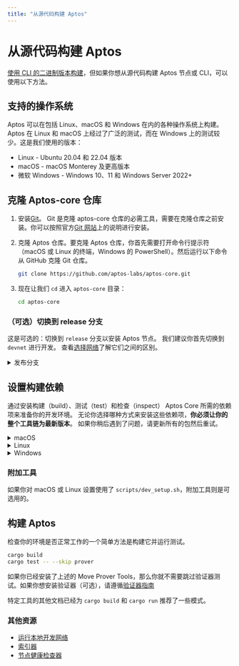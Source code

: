 ```yaml
---
title: "从源代码构建 Aptos"
---
```



# 从源代码构建 Aptos

[使用 CLI 的二进制版本构建](../../build/cli/install-cli.mdx)，但如果你想从源代码构建 Aptos 节点或 CLI，可以使用以下方法。

## 支持的操作系统

Aptos 可以在包括 Linux、macOS 和 Windows 在内的各种操作系统上构建。Aptos 在 Linux 和 macOS 上经过了广泛的测试，而在 Windows 上的测试较少。这是我们使用的版本：

- Linux - Ubuntu 20.04 和 22.04 版本
- macOS - macOS Monterey 及更高版本
- 微软 Windows - Windows 10、11 和 Windows Server 2022+

## 克隆 Aptos-core 仓库

1. 安装[Git](https://git-scm.com/book/en/v2/Getting-Started-Installing-Git)。
   Git 是克隆 aptos-core 仓库的必需工具，需要在克隆仓库之前安装。你可以按照官方[Git 网站](https://git-scm.com/book/en/v2/Getting-Started-Installing-Git)上的说明进行安装。

2. 克隆 Aptos 仓库。要克隆 Aptos 仓库，你首先需要打开命令行提示符（macOS 或 Linux 的终端，Windows 的 PowerShell）。然后运行以下命令从 GitHub 克隆 Git 仓库。

   ```bash filename="Terminal"
   git clone https://github.com/aptos-labs/aptos-core.git
   ```

3. 现在让我们 `cd` 进入 `aptos-core` 目录：
   ```bash filename="Terminal"
   cd aptos-core
   ```

### （可选）切换到 release 分支

这是可选的：切换到 `release` 分支以安装 Aptos 节点。
我们建议你首先切换到 `devnet` 进行开发。
查看[选择网络](../../build/advanced-guides/system-integrators-guide.mdx)了解它们之间的区别。

<details>
<summary>发布分支</summary>
<Tabs items={["Devnet", "Testnet", "Mainnet"]}>
  <Tabs.Tab>
    ```bash filename="Terminal"
    git checkout --track origin/devnet
    ```
  </Tabs.Tab>
  <Tabs.Tab>
    ```bash filename="Terminal"
    git checkout --track origin/testnet
    ```
  </Tabs.Tab>
  <Tabs.Tab>
    ```bash filename="Terminal"
    git checkout --track origin/mainnet
    ```
  </Tabs.Tab>
</Tabs>
</details>

## 设置构建依赖

通过安装构建（build）、测试（test）和检查（inspect） Aptos Core 所需的依赖项来准备你的开发环境。
无论你选择哪种方式来安装这些依赖项，**你必须让你的整个工具链为最新版本**。
如果你稍后遇到了问题，请更新所有的包然后重试。

<details>
<summary>macOS</summary>

**> 使用自动化脚本**

1. 确保你安装了 `brew` 包管理器：https://brew.sh/
2. 运行开发设置脚本来准备你的环境：

```bash filename="Terminal"
./scripts/dev_setup.sh
```

3. 更新你当前的 shell 环境：

```bash filename="Terminal"
source ~/.cargo/env
```

<Callout type="info">
如果要查看脚本的可用选项，你可以通过运行：

  ```bash filename="Terminal"
  ./scripts/dev_setup.sh --help
  ```


</Callout>

**> 手动安装依赖项**

如果你不能使用上面的脚本，你可以手动安装这些依赖项，但**不推荐**。

1. [Rust](https://www.rust-lang.org/tools/install)
2. [CMake](https://cmake.org/download/)
3. [LLVM](https://releases.llvm.org/)
4. [LLD](https://lld.llvm.org/)

</details>

<details>
<summary>Linux</summary>

**> 使用自动化脚本**

1. 运行开发设置脚本来准备你的环境：

```bash filename="Terminal"
./scripts/dev_setup.sh
```

2. 更新你当前的 shell 环境：

```bash filename="Terminal"
source ~/.cargo/env
```

<Callout type="info">
如果想要查看脚本的可用选项，你可以运行：

  ```bash filename="Terminal"
  ./scripts/dev_setup.sh --help
  ```

</Callout>

**> 手动安装依赖项**

如果你不能使用上面的脚本，你也可以手动安装这些依赖项，但**不推荐**。

1. [Rust](https://www.rust-lang.org/tools/install).
2. [CMake](https://cmake.org/download/).
3. [LLVM](https://releases.llvm.org/).
4. [libssl-dev](https://packages.ubuntu.com/jammy/libssl-dev) 和 [libclang-dev](https://packages.ubuntu.com/jammy/libclang-dev)

</details>

<details>
<summary>Windows</summary>

**> 使用自动化脚本**

1. 以管理员身份打开 PowerShell 终端。
2. 运行开发设置脚本来准备你的环境：

```powershell filename="Terminal"
PowerShell -ExecutionPolicy Bypass -File ./scripts/windows_dev_setup.ps1
```

3. 安装完所有依赖项后打开一个新的 PowerShell 终端

**> 手动安装依赖项**

1. 安装 [Rust](https://www.rust-lang.org/tools/install).
2. 安装 [LLVM](https://releases.llvm.org/). 访问他们的 GitHub 仓库以获取[最新的预构建版本（prebuilt release）](https://github.com/llvm/llvm-project/releases/tag/llvmorg-15.0.7).
3. 安装 [Microsoft Visual Studio Build Tools for Windows](https://visualstudio.microsoft.com/downloads/#build-tools-for-visual-studio-2022). 在安装过程中，选择"Desktop development with C++" 和三个额外选项：MSVC C++ build tools、Windows 10/11 SDK 和 C++ CMake tools for Windows。
4. 如果在 Windows ARM 上，安装 [Visual Studio](https://visualstudio.microsoft.com/vs).
5. 如果在 Visual Studio/Build Tools 安装期间还没有安装 CMake，则需要先安装 [CMake](https://cmake.org/download/).
6. 安装完所有依赖项后打开一个新的 PowerShell 终端

</details>

### 附加工具

如果你对 macOS 或 Linux 设置使用了 `scripts/dev_setup.sh`，附加工具则是可选用的。

## 构建 Aptos

检查你的环境是否正常工作的一个简单方法是构建它并运行测试。

```bash filename="Terminal"
cargo build
cargo test -- --skip prover
```

如果你已经安装了上述的 Move Prover Tools，那么你就不需要跳过验证器测试。如果你想安装验证器（可选），请遵循[验证器指南](../../build/smart-contracts/learn-move/prover.mdx)

特定工具的其他文档已经为 `cargo build` 和 `cargo run` 推荐了一些模式。

### 其他资源

- [运行本地开发网络](localnet/local-development-network.mdx)
- [索引器](../../build/indexer.mdx)
- [节点健康检查器](measure/node-health-checker.mdx)
